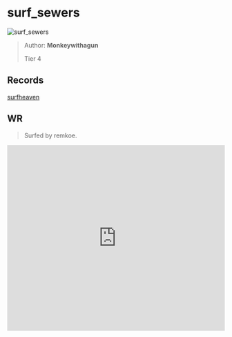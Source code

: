 
# surf_sewers

![surf_sewers](https://raw.githubusercontent.com/Sayt123/SurfMapPics/Maps-and-bonuses/csgo/surf_sewers.jpg)

> Author: **Monkeywithagun**
>
> Tier 4

## Records

[surfheaven](https://surfheaven.eu/map/surf_sewers)

## WR

> Surfed by remkoe.

<iframe
width="100%"
height="430"
src="https://www.youtube.com/embed/DZxvrKMNZkY"
frameborder="0"
allow="accelerometer; autoplay; clipboard-write; encrypted-media; gyroscope; picture-in-picture"
allowFullScreen
/>

```md

[Surf Timer] - reMkoe | κѕғ finished in 00:48:58 (WR -00:00:26). Improving by 00:00:26
[Surf Timer] - reMkoe | κѕғ beat the map record! Rank: 1/355


```
                